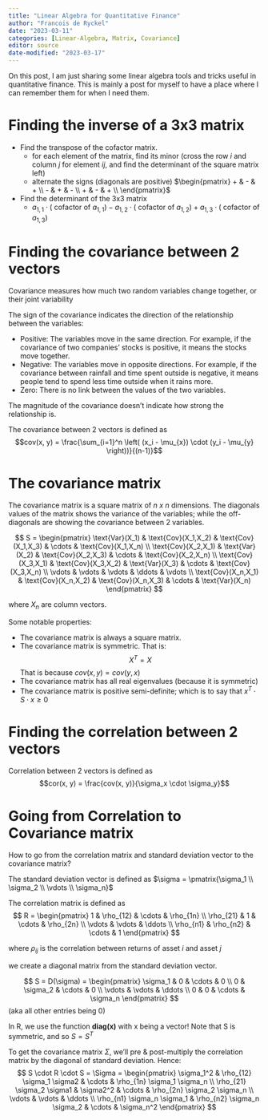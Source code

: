 ```yaml
---
title: "Linear Algebra for Quantitative Finance"
author: "Francois de Ryckel"
date: "2023-03-11"
categories: [Linear-Algebra, Matrix, Covariance]
editor: source
date-modified: "2023-03-17"
---
```


On this post, I am just sharing some linear algebra tools and tricks useful in quantitative finance. This is mainly a post for myself to have a place where I can remember them for when I need them.

# Finding the inverse of a 3x3 matrix 

* Find the transpose of the cofactor matrix.  
    + for each element of the matrix, find its minor (cross the row $i$ and column $j$ for element $ij$, and find the determinant of the square matrix left) 
    + alternate the signs (diagonals are positive) $\begin{pmatrix} + & - & + \\  -  & + & - \\ + & - & + \\  \end{pmatrix}$ 
* Find the determinant of the 3x3 matrix 
    + $a_{1,1} \cdot (\mbox{ cofactor of } a_{1,1}) - a_{1,2} \cdot (\mbox{ cofactor of } a_{1,2}) + a_{1,3} \cdot (\mbox{ cofactor of } a_{1,3})$

# Finding the covariance between 2 vectors

Covariance measures how much two random variables change together, or their joint variability

The sign of the covariance indicates the direction of the relationship between the variables: 

* Positive: The variables move in the same direction. For example, if the covariance of two companies' stocks is positive, it means the stocks move together. 
* Negative: The variables move in opposite directions. For example, if the covariance between rainfall and time spent outside is negative, it means people tend to spend less time outside when it rains more. 
* Zero: There is no link between the values of the two variables. 

The magnitude of the covariance doesn't indicate how strong the relationship is. 

The covariance between 2 vectors is defined as 
$$cov(x, y) = \frac{\sum_{i=1}^n \left( (x_i - \mu_{x}) \cdot (y_i - \mu_{y} \right))}{(n-1)}$$

# The covariance matrix 

The covariance matrix is a square matrix of *n x n* dimensions.  The diagonals values of the matrix shows the variance of the variables; while the off-diagonals are showing the covariance between 2 variables.

$$
S = \begin{pmatrix}
\text{Var}(X_1) & \text{Cov}(X_1,X_2) & \text{Cov}(X_1,X_3) & \cdots & \text{Cov}(X_1,X_n) \\
\text{Cov}(X_2,X_1) & \text{Var}(X_2) & \text{Cov}(X_2,X_3) & \cdots & \text{Cov}(X_2,X_n) \\
\text{Cov}(X_3,X_1) & \text{Cov}(X_3,X_2) & \text{Var}(X_3) & \cdots & \text{Cov}(X_3,X_n) \\
\vdots & \vdots & \vdots & \ddots & \vdots \\
\text{Cov}(X_n,X_1) & \text{Cov}(X_n,X_2) & \text{Cov}(X_n,X_3) & \cdots & \text{Var}(X_n)
\end{pmatrix}
$$

where $X_n$ are column vectors. 

Some notable properties: 

* The covariance matrix is always a square matrix. 
* The covariance matrix is symmetric.  That is: $$X^T = X$$  That is because $cov(x, y) = cov(y, x)$
* The covariance matrix has all real eigenvalues (because it is symmetric)
* The covariance matrix is positive semi-definite; which is to say that $x^T \cdot S \cdot x \ge 0$


# Finding the correlation between 2 vectors

Correlation between 2 vectors is defined as 
$$cor(x, y) = \frac{cov(x, y)}{\sigma_x \cdot \sigma_y}$$

# Going from Correlation to Covariance matrix

How to go from the correlation matrix and standard deviation vector to the covariance matrix? 

The standard deviation vector is defined as $\sigma = \pmatrix{\sigma_1 \\ \sigma_2 \\ \vdots \\ \sigma_n}$ 

The correlation matrix is defined as 
$$ R = \begin{pmatrix} 1 & \rho_{12} & \cdots & \rho_{1n} \\ 
                       \rho_{21} & 1 & \cdots & \rho_{2n} \\
                        \vdots & \vdots & \ddots \\
                        \rho_{n1} & \rho_{n2} & \cdots & 1
                                    \end{pmatrix} $$

where $\rho_{ij}$ is the correlation between returns of asset $i$ and asset $j$

we create a diagonal matrix from the standard deviation vector. 

$$ S = D(\sigma) = \begin{pmatrix} \sigma_1 & 0 & \cdots & 0 \\ 
                                    0 & \sigma_2 & \cdots & 0 \\
                                    \vdots & \vdots & \ddots \\
                                    0 & 0 & \cdots & \sigma_n
                                    \end{pmatrix} $$ (aka all other entries being 0)

In R, we use the function **diag(x)** with x being a vector!  Note that S is symmetric, and so $S = S^T$

To get the covariance matrix $\Sigma$, we'll pre & post-multiply the correlation matrix by the diagonal of standard deviation.  Hence: 
$$ S \cdot R \cdot S = \Sigma = \begin{pmatrix} 
\sigma_1^2 & \rho_{12} \sigma_1 \sigma2 & \cdots & \rho_{1n} \sigma_1 \sigma_n  \\ 
\rho_{21} \sigma_2 \sigma1 & \sigma2^2 & \cdots & \rho_{2n} \sigma_2 \sigma_n \\
\vdots & \vdots & \ddots \\
\rho_{n1} \sigma_n \sigma_1 & \rho_{n2} \sigma_n \sigma_2 & \cdots & \sigma_n^2
                                    \end{pmatrix} $$